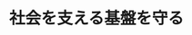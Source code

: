 ﻿---
title: "社会を支える基盤を守る"
category: "環境・社会理工学院"
vol: 80
interviewee: "佐々木 栄一"
url: "http://www.sasaki.cv.ens.titech.ac.jp/"
tags: ["構造","センサー","費用","削減"]
pdf: "80-1-sasaki.pdf"
career: ""
pdfurl: "80-1-sasaki/80-1-sasaki.pdf"
preface: "佐々木研究室では、インフラストラクチャの安全性を高める研究が行われている。インフラストラクチャは市民の生活に最も身近な設備や構造物であり、高い安全性と利便性が求められる。先生は、ただ安全性を高めることだけではなく、センサーを利用して新たな問題点を発見する方法の模索や、費用の削減など研究している技術がより早く社会に浸透するための改良も行なっている。"
---
